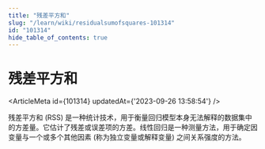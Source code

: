 ```yaml
---
title: "残差平方和"
slug: "/learn/wiki/residualsumofsquares-101314"
id: "101314"
hide_table_of_contents: true
---
```



# 残差平方和

<ArticleMeta id={101314} updatedAt={'2023-09-26 13:58:54'} />
<div className='border-solid border-b border-t-0 my-4 border-[var(--ifm-color-gray-300)]' />

残差平方和 (RSS) 是一种统计技术，用于衡量回归模型本身无法解释的数据集中的方差量。它估计了残差或误差项的方差。线性回归是一种测量方法，用于确定因变量与一个或多个其他因素 (称为独立变量或解释变量) 之间关系强度的方法。
